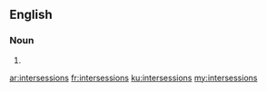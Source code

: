 ==English==

===Noun===
{{head|en}}

# {{plural of|intersession}}

[[ar:intersessions]]
[[fr:intersessions]]
[[ku:intersessions]]
[[my:intersessions]]